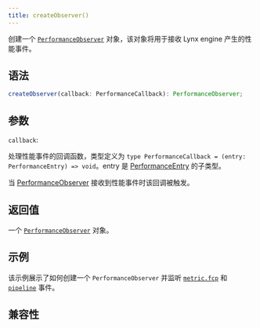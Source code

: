 ```yaml
---
title: createObserver()
---
```


创建一个 [`PerformanceObserver`](/api/lynx-api/performance-api/performance-observer) 对象，该对象将用于接收 Lynx engine 产生的性能事件。

## 语法

```ts
createObserver(callback: PerformanceCallback): PerformanceObserver;
```

## 参数

`callback`:

处理性能事件的回调函数，类型定义为 `type PerformanceCallback = (entry: PerformanceEntry) => void`。entry 是 [PerformanceEntry](/api/lynx-api/performance-api/performance-entry) 的子类型。

当 [PerformanceObserver](/api/lynx-api/performance-api/performance-observer) 接收到性能事件时该回调被触发。

## 返回值

一个 [`PerformanceObserver`](/api/lynx-api/performance-api/performance-observer) 对象。

## 示例

该示例展示了如何创建一个 `PerformanceObserver` 并监听 [`metric.fcp`](/api/lynx-api/performance-api/performance-entry/metric-fcp-entry) 和 [`pipeline`](/api/lynx-api/performance-api/performance-entry/pipeline-entry) 事件。


<Go
  example="performance-api"
  defaultFile="src/simple_observe/index.tsx"
  defaultEntryFile="dist/SimpleObseve.lynx.bundle"
  img="https://lf-lynx.tiktok-cdns.com/obj/lynx-artifacts-oss-sg/lynx-website/assets/doc/simple-observe-demo.jpeg"
  entry="src/simple_observe"
  highlight="{11-21,31}"
/>

## 兼容性


<LegacyCompatTable metadata="lynx-api/lynx/performance" />
